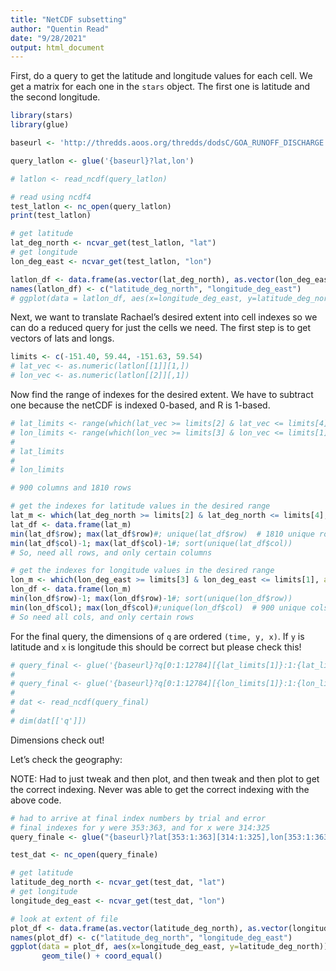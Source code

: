 ```yaml
---
title: "NetCDF subsetting"
author: "Quentin Read"
date: "9/28/2021"
output: html_document
---
```


First, do a query to get the latitude and longitude values for each cell. We get a matrix for each one in the `stars` object. The first one is latitude and the second longitude.

```r
library(stars)
library(glue)

baseurl <- 'http://thredds.aoos.org/thredds/dodsC/GOA_RUNOFF_DISCHARGE.ncml'

query_latlon <- glue('{baseurl}?lat,lon')

# latlon <- read_ncdf(query_latlon)
```

```r
# read using ncdf4
test_latlon <- nc_open(query_latlon)
print(test_latlon)

# get latitude
lat_deg_north <- ncvar_get(test_latlon, "lat")
# get longitude
lon_deg_east <- ncvar_get(test_latlon, "lon")

latlon_df <- data.frame(as.vector(lat_deg_north), as.vector(lon_deg_east))
names(latlon_df) <- c("latitude_deg_north", "longitude_deg_east")
# ggplot(data = latlon_df, aes(x=longitude_deg_east, y=latitude_deg_north)) + geom_tile() + coord_equal()


```

Next, we want to translate Rachael's desired extent into cell indexes so we can do a reduced query for just the cells we need. The first step is to get vectors of lats and longs.

```r
limits <- c(-151.40, 59.44, -151.63, 59.54)
# lat_vec <- as.numeric(latlon[[1]][1,])
# lon_vec <- as.numeric(latlon[[2]][,1])
```

Now find the range of indexes for the desired extent. We have to subtract one because the netCDF is indexed 0-based, and R is 1-based.

```r
# lat_limits <- range(which(lat_vec >= limits[2] & lat_vec <= limits[4])) - 1
# lon_limits <- range(which(lon_vec >= limits[3] & lon_vec <= limits[1])) - 1
# 
# lat_limits
# 
# lon_limits
```

```r
# 900 columns and 1810 rows

# get the indexes for latitude values in the desired range
lat_m <- which(lat_deg_north >= limits[2] & lat_deg_north <= limits[4], arr.ind=TRUE)
lat_df <- data.frame(lat_m)
min(lat_df$row); max(lat_df$row)#; unique(lat_df$row)  # 1810 unique rows
min(lat_df$col)-1; max(lat_df$col)-1#; sort(unique(lat_df$col)) 
# So, need all rows, and only certain columns

# get the indexes for longitude values in the desired range
lon_m <- which(lon_deg_east >= limits[3] & lon_deg_east <= limits[1], arr.ind=TRUE)
lon_df <- data.frame(lon_m)
min(lon_df$row)-1; max(lon_df$row)-1#; sort(unique(lon_df$row))
min(lon_df$col); max(lon_df$col)#;unique(lon_df$col)  # 900 unique cols
# So need all cols, and only certain rows

```

For the final query, the dimensions of `q` are ordered `(time, y, x)`. If `y` is latitude and `x` is longitude this should be correct but please check this!

```r
# query_final <- glue('{baseurl}?q[0:1:12784][{lat_limits[1]}:1:{lat_limits[2]}][{lon_limits[1]}:1:{lon_limits[2]}]')
# 
# query_final <- glue('{baseurl}?q[0:1:12784][{lon_limits[1]}:1:{lon_limits[2]}][{lat_limits[1]}:1:{lat_limits[2]}]')
# 
# dat <- read_ncdf(query_final)
# 
# dim(dat[['q']]) 
```

Dimensions check out!

Let's check the geography:

NOTE: Had to just tweak and then plot, and then tweak and then plot to get the correct indexing.  Never was able to get the correct indexing with the above code. 

```r
# had to arrive at final index numbers by trial and error
# final indexes for y were 353:363, and for x were 314:325 
query_finale <- glue("{baseurl}?lat[353:1:363][314:1:325],lon[353:1:363][314:1:325],q[0:1:12784][353:1:363][314:1:325],time[0:1:12784]")

test_dat <- nc_open(query_finale)

# get latitude
latitude_deg_north <- ncvar_get(test_dat, "lat")
# get longitude
longitude_deg_east <- ncvar_get(test_dat, "lon")

# look at extent of file
plot_df <- data.frame(as.vector(latitude_deg_north), as.vector(longitude_deg_east))
names(plot_df) <- c("latitude_deg_north", "longitude_deg_east")
ggplot(data = plot_df, aes(x=longitude_deg_east, y=latitude_deg_north)) + 
       geom_tile() + coord_equal()

```